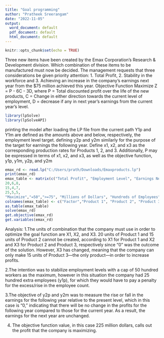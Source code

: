 ---
title: "Goal programming"
author: "Pratheek Sreerangam"
date: "2022-11-05"
output:
  word_document: default
  pdf_document: default
  html_document: default
---

```{r setup, include=FALSE}
knitr::opts_chunk$set(echo = TRUE)
```

Three new items have been created by the Emax Corporation's Research & Development division. Which combination of these items to be manufactured must now be decided. The management requests that three considerations be given priority attention:
1. Total Profit,
2. Stability in the workforce and
3. Achieving an increase in the company’s earnings next year from the $75 million achieved
this year.
Objective Function
Maximize Z = P - 6C - 3D, where
P = Total discounted profit over the life of the new products,
C = Change in either direction towards the current level of employment,
D = decrease if any in next year’s earnings from the current year’s level.
```{r}
library(lpSolve)
library(lpSolveAPI)

```

printing the model after loading the LP file from the current path
Y1p and Y1m are defined as the amounts above and below, respectively, the employment level target.
defining y2p and y2m similarly for the purpose of the target for earnings the following year.
Define x1, x2, and x3 as the corresponding production rates for Products 1, 2, and 3.
Additionally, P may be expressed in terms of x1, x2, and x3, as well as the objective function, y1p, y1m, y2p, and y2m
```{r}
emax_rd <- read.lp("C:/Users/prath/Downloads/Emaxproducts.lp")
print(emax_rd)
emax_table <- matrix(c("Total Profit", "Employment Level", "Earnings Next Year",
20,6,8,
15,4,7,
25,5,5,
"Maximize","=50",">=75", "Millions of Dollars", "Hundreds of Employees", "Millions of Dollars"), ncol=6)
colnames(emax_table) <- c("Factor","Product 1", "Product 2", "Product 3", "Goal", "Units")
as.table(emax_table)
solve(emax_rd)
get.objective(emax_rd)
get.variables(emax_rd)
```
Analysis:
1.The units of combination that the company must use in order to optimize the goal function are X1, X2, and X3. 20 units of Product 1 and 15 units of Product 2 cannot be created, according to X1 for Product 1 and X2 and X3 for Product 2 and Product 3, respectively since "0" was the outcome of the solution. However, X3 has changed, meaning that the company can only make 15 units of Product 3—the only product—in order to increase profits.

2.The intention was to stabilize employment levels with a cap of 50 hundred workers as the maximum, however in this situation the company had 25 hundred extra employees (y1p), for which they would have to pay a penalty for the excess/rise in the employee count.

3.The objective of y2p and y2m was to measure the rise or fall in the earnings for the following year relative to the present level, which in this case is "0," indicating that there will be no change in the profits for the following year compared to those for the current year. As a result, the earnings for the next year are unchanged.

4. The objective function value, in this case 225 million dollars, calls out the profit that the company is maximizing.
